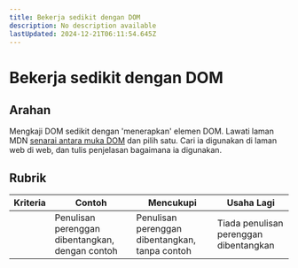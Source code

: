 ```yaml
---
title: Bekerja sedikit dengan DOM
description: No description available
lastUpdated: 2024-12-21T06:11:54.645Z
---
```


# Bekerja sedikit dengan DOM

## Arahan

Mengkaji DOM sedikit dengan 'menerapkan' elemen DOM. Lawati laman MDN [senarai antara muka DOM](https://developer.mozilla.org/docs/Web/API/Document_Object_Model) dan pilih satu. Cari ia digunakan di laman web di web, dan tulis penjelasan bagaimana ia digunakan.

## Rubrik

| Kriteria | Contoh                                     | Mencukupi                                         | Usaha Lagi       |
| -------- | --------------------------------------------- | ------------------------------------------------ | ----------------------- |
|          | Penulisan perenggan dibentangkan, dengan contoh | Penulisan perenggan dibentangkan, tanpa contoh | Tiada penulisan perenggan dibentangkan |

